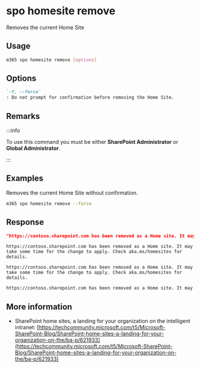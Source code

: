 
# spo homesite remove

Removes the current Home Site

## Usage

```sh
m365 spo homesite remove [options]
```

## Options

```md definition-list
`-f, --force`
: Do not prompt for confirmation before removing the Home Site.
```

<Global />

## Remarks

:::info

To use this command you must be either **SharePoint Administrator** or **Global Administrator**.

:::

## Examples

Removes the current Home Site without confirmation.

```sh
m365 spo homesite remove --force
```

## Response

<Tabs>
  <TabItem value="JSON">

  ```json
  "https://contoso.sharepoint.com has been removed as a Home site. It may take some time for the change to apply. Check aka.ms/homesites for details."
  ```

  </TabItem>
  <TabItem value="Text">

  ```text
  https://contoso.sharepoint.com has been removed as a Home site. It may take some time for the change to apply. Check aka.ms/homesites for details.
  ```

  </TabItem>
  <TabItem value="CSV">

  ```csv
  https://contoso.sharepoint.com has been removed as a Home site. It may take some time for the change to apply. Check aka.ms/homesites for details.
  ```

  </TabItem>
  <TabItem value="Markdown">

  ```md
  https://contoso.sharepoint.com has been removed as a Home site. It may take some time for the change to apply. Check aka.ms/homesites for details.
  ```

  </TabItem>
</Tabs>

## More information

- SharePoint home sites, a landing for your organization on the intelligent intranet: [https://techcommunity.microsoft.com/t5/Microsoft-SharePoint-Blog/SharePoint-home-sites-a-landing-for-your-organization-on-the/ba-p/621933](https://techcommunity.microsoft.com/t5/Microsoft-SharePoint-Blog/SharePoint-home-sites-a-landing-for-your-organization-on-the/ba-p/621933)
